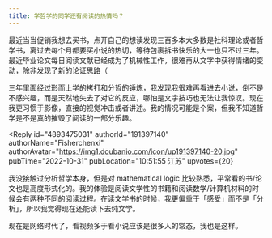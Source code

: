 ```yaml
---
title: 学哲学的同学还有阅读的热情吗？
---
```



<Forum groupName="人文学院吐槽大会" groupUrl="https://www.douban.com/group/731999/" archivedAt="2025-05-16T14:58:06.586Z">
  <Post
    id="277611816"
    title="学哲学的同学还有阅读的热情吗？"
    url="https://www.douban.com/group/topic/277611816/?_spm_id=MjI0OTg1Mzk4"
    pubTime="2024-02-06"
    highlightUserId="191397140"
  >
最近当当促销我想去买书，点开自己的想读发现三百多本大多数是社科理论或者哲学书，离过去每个月都要买小说的热切，等待包裹拆书快乐的大一也只不过三年。最近毕业论文每日阅读文献已经成为了机械性工作，很难再从文字中获得情绪的变动，除非发现了新的论证思路（

三年里面经过形而上学的拷打和分哲的锤炼，我发现我很难再看进去小说，倒不是不感兴趣，而是天然地失去了对它的反应，哪怕是文字技巧也无法让我惊叹。现在我更习惯于影像，直接的视觉冲击或者讲述。我的情况可能是个案，但我不知道哲学是不是真的摧毁了阅读的一部分乐趣。

<Reply
  id="4893475031"
  authorId="191397140"
  authorName="Fisherchenxi"
  authorAvatar="https://img1.doubanio.com/icon/up191397140-20.jpg"
  pubTime="2022-10-31"
  pubLocation="10:51:55 江苏"
  upvotes={20}
>
我没接触过分析哲学本身，但是对 mathematical logic
比较熟悉，平常看的书/论文也是高度形式化的。我的体验是阅读文学性的书籍和阅读数学/计算机材料的时候会有两种不同的阅读过程。在读文学书的时候，我更偏重于「感受」而不是「分析」，所以我觉得现在还能读下去纯文学。

现在是网络时代了，看视频多于看小说应该是很多人的常态，我也是这样。
</Reply>
  </Post>
</Forum>
